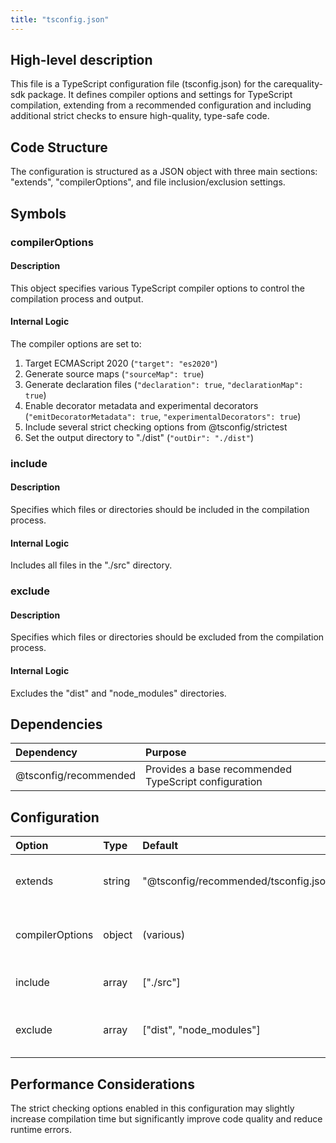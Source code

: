 ```yaml
---
title: "tsconfig.json"
---
```


## High-level description
This file is a TypeScript configuration file (tsconfig.json) for the carequality-sdk package. It defines compiler options and settings for TypeScript compilation, extending from a recommended configuration and including additional strict checks to ensure high-quality, type-safe code.

## Code Structure
The configuration is structured as a JSON object with three main sections: "extends", "compilerOptions", and file inclusion/exclusion settings.

## Symbols

### compilerOptions
#### Description
This object specifies various TypeScript compiler options to control the compilation process and output.

#### Internal Logic
The compiler options are set to:
1. Target ECMAScript 2020 (`"target": "es2020"`)
2. Generate source maps (`"sourceMap": true`)
3. Generate declaration files (`"declaration": true`, `"declarationMap": true`)
4. Enable decorator metadata and experimental decorators (`"emitDecoratorMetadata": true`, `"experimentalDecorators": true`)
5. Include several strict checking options from @tsconfig/strictest
6. Set the output directory to "./dist" (`"outDir": "./dist"`)

### include
#### Description
Specifies which files or directories should be included in the compilation process.

#### Internal Logic
Includes all files in the "./src" directory.

### exclude
#### Description
Specifies which files or directories should be excluded from the compilation process.

#### Internal Logic
Excludes the "dist" and "node_modules" directories.

## Dependencies
| Dependency | Purpose |
|:-----------|:--------|
| @tsconfig/recommended | Provides a base recommended TypeScript configuration |

## Configuration
| Option | Type | Default | Description |
|:-------|:-----|:--------|:------------|
| extends | string | "@tsconfig/recommended/tsconfig.json" | Extends the recommended TypeScript configuration |
| compilerOptions | object | (various) | Specifies compiler options for TypeScript |
| include | array | ["./src"] | Specifies files to include in compilation |
| exclude | array | ["dist", "node_modules"] | Specifies files to exclude from compilation |

## Performance Considerations
The strict checking options enabled in this configuration may slightly increase compilation time but significantly improve code quality and reduce runtime errors.